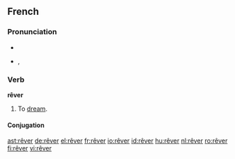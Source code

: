 ==French==

===Pronunciation===
* {{audio|Fr-rêver.ogg|audio}}
* {{IPA|/ʁe.ve/|lang=fr}}, {{SAMPA|/Re.ve/}}

===Verb===
'''rêver'''

# To [[dream]].

====Conjugation====
{{fr-conj-er|rêv|avoir|cat=rever}}

[[ast:rêver]]
[[de:rêver]]
[[el:rêver]]
[[fr:rêver]]
[[io:rêver]]
[[id:rêver]]
[[hu:rêver]]
[[nl:rêver]]
[[ro:rêver]]
[[fi:rêver]]
[[vi:rêver]]